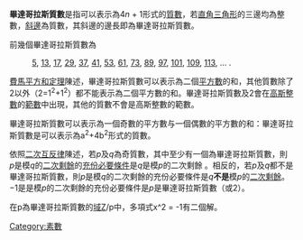 {{unreferenced|time=2011-01-03T10:52:09+00:00}}
'''畢達哥拉斯質數'''是指可以表示為4''n'' + 1形式的[[質數|質數]]，若[[直角三角形|直角三角形]]的三邊均為整數，[[斜邊|斜邊]]為質數，其斜邊的邊長即為畢達哥拉斯質數。

前幾個畢達哥拉斯質數為
:[[5|5]], [[13|13]], [[17|17]], [[29|29]], [[37|37]], [[41|41]], [[53|53]], [[61|61]], [[73|73]], [[89|89]], [[97|97]], [[101|101]], [[109|109]], [[113|113]], … {{OEIS|id=A002144}}.

[[費馬平方和定理|費馬平方和定理]]陳述，畢達哥拉斯質數可以表示為二個[[平方數|平方數]]的和，其他質數除了2以外（2=1<sup>2</sup>+1<sup>2</sup>）都不能表示為二個平方數的和。畢達哥拉斯質數及2會在[[高斯整數|高斯整數]]的[[範數|範數]]中出現，其他的質數不會是高斯整數的範數。

畢達哥拉斯質數可以表示為一個奇數的平方數与一個偶數的平方數的和：畢達哥拉斯質數是可以表示為a<sup>2</sup>+4b<sup>2</sup>形式的質數。

依照[[二次互反律|二次互反律]]陳述，若''p''及''q''為奇質數，其中至少有一個為畢達哥拉斯質數，則
''p''是模''q''的[[二次剩餘|二次剩餘]]的[[当且仅当|充份必要條件]]是''q''是模''p''的二次剩餘 。相反的，若''p''及''q''都不是畢達哥拉斯質數，則''p''是模''q''的二次剩餘的充份必要條件是''q'''''不是'''模''p''的[[二次剩餘|二次剩餘]]。−1是是模''p''的二次剩餘的充份必要條件是''p''是畢達哥拉斯質數（或2）。

在p為畢達哥拉斯質數的[[域_(數學)|域]]Z/p中，多項式x^2 = -1有二個解。

{{numtheory-stub}}

[[Category:素數|Category:素數]]